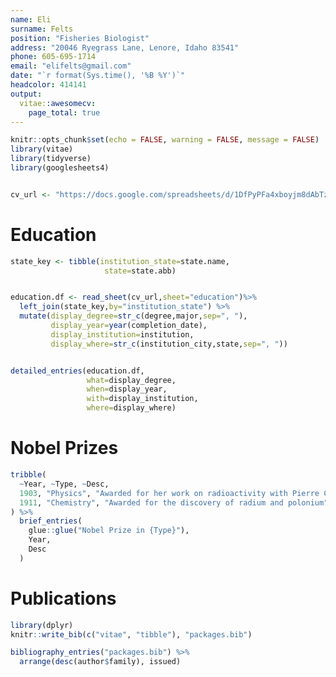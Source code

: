 ```yaml
---
name: Eli
surname: Felts
position: "Fisheries Biologist"
address: "20046 Ryegrass Lane, Lenore, Idaho 83541"
phone: 605-695-1714
email: "elifelts@gmail.com"
date: "`r format(Sys.time(), '%B %Y')`"
headcolor: 414141
output:
  vitae::awesomecv:
    page_total: true
---
```


```r
knitr::opts_chunk$set(echo = FALSE, warning = FALSE, message = FALSE)
library(vitae)
library(tidyverse)
library(googlesheets4)
```

```r


```


```r

cv_url <- "https://docs.google.com/spreadsheets/d/1DfPyPFa4xboyjm8dAbTzFnFTgo2oSbx0Auj1pa6RwAo/edit?gid=0#gid=0"

```


# Education

```r

state_key <- tibble(institution_state=state.name,
                     state=state.abb)


education.df <- read_sheet(cv_url,sheet="education")%>% 
  left_join(state_key,by="institution_state") %>% 
  mutate(display_degree=str_c(degree,major,sep=", "),
         display_year=year(completion_date),
         display_institution=institution,
         display_where=str_c(institution_city,state,sep=", "))



```


```r

detailed_entries(education.df,
                 what=display_degree,
                 when=display_year,
                 with=display_institution,
                 where=display_where)

```

# Nobel Prizes

```r
tribble(
  ~Year, ~Type, ~Desc,
  1903, "Physics", "Awarded for her work on radioactivity with Pierre Curie and Henri Becquerel",
  1911, "Chemistry", "Awarded for the discovery of radium and polonium"
) %>%
  brief_entries(
    glue::glue("Nobel Prize in {Type}"),
    Year,
    Desc
  )
```

# Publications

```r
library(dplyr)
knitr::write_bib(c("vitae", "tibble"), "packages.bib")

bibliography_entries("packages.bib") %>%
  arrange(desc(author$family), issued)
```
